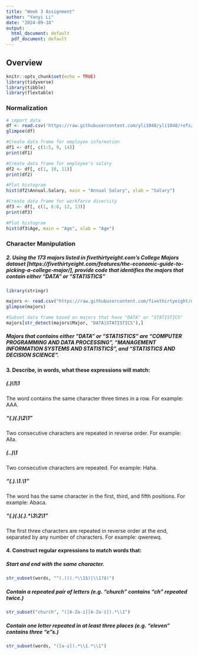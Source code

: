 ---
title: "Week 3 Assignment"
author: "Yanyi Li"
date: "2024-09-18"
output:
  html_document: default
  pdf_document: default
---

## Overview


```{r setup, include=FALSE}
knitr::opts_chunk$set(echo = TRUE)
library(tidyverse)
library(tibble)
library(flextable)
```


### Normalization

```{r}
# import data
df <- read.csv('https://raw.githubusercontent.com/yli1048/yli1048/refs/heads/607/Employee%20Sample%20Data.csv', header=TRUE)
glimpse(df)
```


```{r}
#Create data frame for employee information
df1 <- df[, c(1:5, 9, 14)]
print(df1)
```



```{r}
#Create data frame for employee's salary
df2 <- df[, c(1, 10, 11)]
print(df2)
```


```{r}
#Plot histogram
hist(df2$Annual.Salary, main = "Annual Salary", xlab = "Salary")
```


```{r}
#Create data frame for workforce diversity
df3 <- df[, c(1, 6:8, 12, 13)]
print(df3)
```


```{r}
#Plot histogram
hist(df3$Age, main = "Age", xlab = "Age")
```


### Character Manipulation


##### 2. Using the 173 majors listed in fivethirtyeight.com’s College Majors dataset [https://fivethirtyeight.com/features/the-economic-guide-to-picking-a-college-major/], provide code that identifies the majors that contain either "DATA" or "STATISTICS"

```{r}
library(stringr)
```


```{r import majors}
majors <- read.csv("https://raw.githubusercontent.com/fivethirtyeight/data/master/college-majors/majors-list.csv", header = TRUE)
glimpse(majors)
```


```{r string data}
#Subset data frame based on majors that have "DATA" or "STATISTICS"
majors[str_detect(majors$Major, "DATA|STATISTICS"),]
```


##### Majors that contains either "DATA" or "STATISTICS" are "COMPUTER PROGRAMMING AND DATA PROCESSING", "MANAGEMENT INFORMATION SYSTEMS AND STATISTICS", and "STATISTICS AND DECISION SCIENCE".



#### 3. Describe, in words, what these expressions will match:
##### (.)\1\1
The word contains the same character three times in a row. For example: AAA.

##### "(.)(.)\\2\\1"
Two consecutive characters are repeated in reverse order. For example: Alla.

##### (..)\1
Two consecutive characters are repeated. For example: Haha.

##### "(.).\\1.\\1"
The word has the same character in the first, third, and fifth positions. For example: Abaca.

##### "(.)(.)(.).*\\3\\2\\1"
The first three characters are repeated in reverse order at the end, separated by any number of characters. For example: qwerewq. 


#### 4. Construct regular expressions to match words that:

##### Start and end with the same character.
```{r 4.1}
str_subset(words, "^(.)((.*\\1$)|\\1?$)")
```


##### Contain a repeated pair of letters (e.g. "church" contains "ch" repeated twice.)
```{r 4.2}
str_subset("church", "([A-Za-z][A-Za-z]).*\\1")
```


##### Contain one letter repeated in at least three places (e.g. "eleven" contains three "e"s.)
```{r 4.3}
str_subset(words, "([a-z]).*\\1.*\\1")
```

